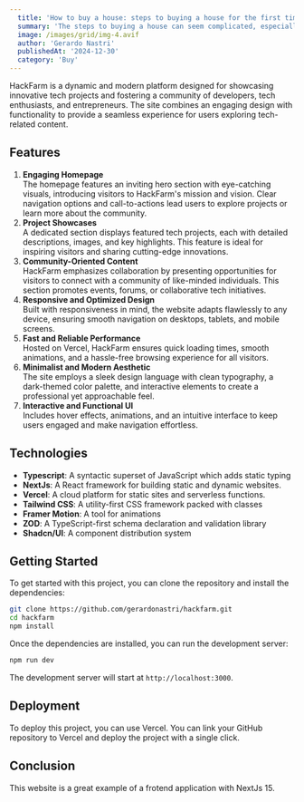 ```yaml
---
  title: 'How to buy a house: steps to buying a house for the first time'
  summary: 'The steps to buying a house can seem complicated, especially for first-time homebuyers with no prior experience.'
  image: /images/grid/img-4.avif
  author: 'Gerardo Nastri'
  publishedAt: '2024-12-30'
  category: 'Buy'
---
```


HackFarm is a dynamic and modern platform designed for showcasing innovative tech projects and fostering a community of developers, tech enthusiasts, and entrepreneurs. The site combines an engaging design with functionality to provide a seamless experience for users exploring tech-related content.

## Features

1. **Engaging Homepage**  
   The homepage features an inviting hero section with eye-catching visuals, introducing visitors to HackFarm's mission and vision. Clear navigation options and call-to-actions lead users to explore projects or learn more about the community.
2. **Project Showcases**  
   A dedicated section displays featured tech projects, each with detailed descriptions, images, and key highlights. This feature is ideal for inspiring visitors and sharing cutting-edge innovations.
3. **Community-Oriented Content**  
   HackFarm emphasizes collaboration by presenting opportunities for visitors to connect with a community of like-minded individuals. This section promotes events, forums, or collaborative tech initiatives.
4. **Responsive and Optimized Design**  
   Built with responsiveness in mind, the website adapts flawlessly to any device, ensuring smooth navigation on desktops, tablets, and mobile screens.
5. **Fast and Reliable Performance**  
   Hosted on Vercel, HackFarm ensures quick loading times, smooth animations, and a hassle-free browsing experience for all visitors.
6. **Minimalist and Modern Aesthetic**  
   The site employs a sleek design language with clean typography, a dark-themed color palette, and interactive elements to create a professional yet approachable feel.
7. **Interactive and Functional UI**  
   Includes hover effects, animations, and an intuitive interface to keep users engaged and make navigation effortless.

## Technologies

- **Typescript**: A syntactic superset of JavaScript which adds static typing
- **NextJs**: A React framework for building static and dynamic websites.
- **Vercel**: A cloud platform for static sites and serverless functions.
- **Tailwind CSS**: A utility-first CSS framework packed with classes
- **Framer Motion**: A tool for animations
- **ZOD**: A TypeScript-first schema declaration and validation library
- **Shadcn/UI**: A component distribution system

## Getting Started

To get started with this project, you can clone the repository and install the
dependencies:

```bash
git clone https://github.com/gerardonastri/hackfarm.git
cd hackfarm
npm install
```

Once the dependencies are installed, you can run the development server:

```bash
npm run dev
```

The development server will start at `http://localhost:3000`.

## Deployment

To deploy this project, you can use Vercel. You can link your GitHub repository
to Vercel and deploy the project with a single click.

## Conclusion

This website is a great example of a frotend
application with NextJs 15. 
